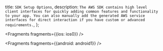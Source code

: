   title: `SDK Setup Options`,
  description: `The AWS SDK contains high level client interfaces for quickly adding common features and functionality to your app. You can also manually add the generated AWS service interfaces for direct interaction if you have custom or advanced requirements.`,
};


<Fragments fragments={{ios: ios0}} />


<Fragments fragments={{android: android1}} />
